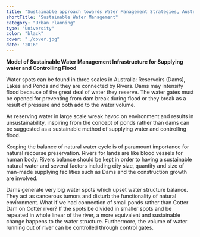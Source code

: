 ```yaml
---
title: "Sustainable approach towards Water Management Strategies, Australia"
shortTitle: "Sustainable Water Management"
category: "Urban Planning"
type: "University"
color: "black"
cover: "./cover.jpg"
date: "2016"
---
```


**Model of Sustainable Water Management Infrastructure for Supplying water and Controlling Flood**

Water spots can be found in three scales in Australia: Reservoirs (Dams), Lakes and Ponds and they are connected by Rivers. Dams may intensify flood because of the great deal of water they reserve. The water gates must be opened for preventing from dam break during flood or they break as a result of pressure and both add to the water volume.

As reserving water in large scale wreak havoc on environment and results in unsustainability, inspiring from the concept of ponds rather than dams can be suggested as a sustainable method of supplying water and controlling flood. 

Keeping the balance of natural water cycle is of paramount importance for natural recourse preservation. Rivers for lands are like blood vessels for human body. Rivers balance should be kept in order to having a sustainable natural water and several factors including city size, quantity and size of man-made supplying facilities such as Dams and the construction growth are involved. 

Dams generate very big water spots which upset water structure balance. They act as cancerous tumors and disturb the functionality of natural environment.  What if we had connection of small ponds rather than Cotter Dam on Cotter river? If the spots be divided in smaller spots and be repeated in whole linear of the river, a more equivalent and sustainable change happens to the water structure. Furthermore, the volume of water running out of river can be controlled through control gates.


